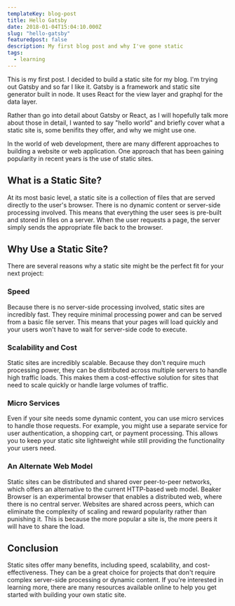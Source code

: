 ```yaml
---
templateKey: blog-post
title: Hello Gatsby
date: 2018-01-04T15:04:10.000Z
slug: "hello-gatsby"
featuredpost: false
description: My first blog post and why I've gone static
tags:
  - learning
---
```

This is my first post. I decided to build a static site for my blog. I'm trying out Gatsby and so far I like it. Gatsby is a framework and static site generator built in node. It uses React for the view layer and graphql for the data layer.

Rather than go into detail about Gatsby or React, as I will hopefully talk more about those in detail, I wanted to say "hello world" and briefly cover what a static site is, some benifits they offer, and why we might use one.

In the world of web development, there are many different approaches to building a website or web application. One approach that has been gaining popularity in recent years is the use of static sites.

## What is a Static Site?

At its most basic level, a static site is a collection of files that are served directly to the user's browser. There is no dynamic content or server-side processing involved. This means that everything the user sees is pre-built and stored in files on a server. When the user requests a page, the server simply sends the appropriate file back to the browser.

## Why Use a Static Site?

There are several reasons why a static site might be the perfect fit for your next project:

### Speed

Because there is no server-side processing involved, static sites are incredibly fast. They require minimal processing power and can be served from a basic file server. This means that your pages will load quickly and your users won't have to wait for server-side code to execute.

### Scalability and Cost

Static sites are incredibly scalable. Because they don't require much processing power, they can be distributed across multiple servers to handle high traffic loads. This makes them a cost-effective solution for sites that need to scale quickly or handle large volumes of traffic.

### Micro Services

Even if your site needs some dynamic content, you can use micro services to handle those requests. For example, you might use a separate service for user authentication, a shopping cart, or payment processing. This allows you to keep your static site lightweight while still providing the functionality your users need.

### An Alternate Web Model

Static sites can be distributed and shared over peer-to-peer networks, which offers an alternative to the current HTTP-based web model. Beaker Browser is an experimental browser that enables a distributed web, where there is no central server. Websites are shared across peers, which can eliminate the complexity of scaling and reward popularity rather than punishing it. This is because the more popular a site is, the more peers it will have to share the load.

## Conclusion

Static sites offer many benefits, including speed, scalability, and cost-effectiveness. They can be a great choice for projects that don't require complex server-side processing or dynamic content. If you're interested in learning more, there are many resources available online to help you get started with building your own static site.